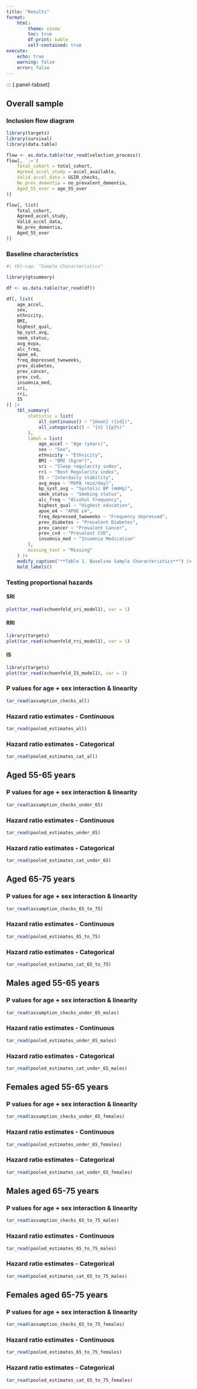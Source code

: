 ```yaml
---
title: "Results"
format:
    html:
        theme: cosmo
        toc: true
        df-print: kable
        self-contained: true
execute:
    echo: true
    warning: false
    error: false
---
```


::: {.panel-tabset}

## Overall sample

### Inclusion flow diagram

```r
library(targets)
library(survival)
library(data.table)

flow <- as.data.table(tar_read(selection_process))
flow[, `:=`(
    Total_cohort = total_cohort,
    Agreed_accel_study = accel_available,
    Valid_accel_data = GGIR_checks,
    No_prev_dementia = no_prevalent_dementia,
    Aged_55_over = age_55_over
)]

flow[, list(
    Total_cohort,
    Agreed_accel_study,
    Valid_accel_data,
    No_prev_dementia,
    Aged_55_over
)]

```

### Baseline characteristics

```r
#| tbl-cap: "Sample Characteristics"

library(gtsummary)

df <- as.data.table(tar_read(df))

df[, list(
    age_accel,
    sex,
    ethnicity,
    BMI,
    highest_qual,
    bp_syst_avg,
    smok_status,
    avg_mvpa,
    alc_freq,
    apoe_e4,
    freq_depressed_twoweeks,
    prev_diabetes,
    prev_cancer,
    prev_cvd,
    insomnia_med,
    sri,
    rri,
    IS
)] |>
    tbl_summary(
        statistic = list(
            all_continuous() ~ "{mean} ({sd})",
            all_categorical() ~ "{n} ({p}%)"
        ),
        label = list(
            age_accel ~ "Age (years)",
            sex ~ "Sex",
            ethnicity ~ "Ethnicity",
            BMI ~ "BMI (kg/m²)",
            sri ~ "Sleep regularity index",
            rri ~ "Rest Regularity index",
            IS ~ "Interdaily stability",
            avg_mvpa ~ "MVPA (min/day)",
            bp_syst_avg ~ "Systolic BP (mmHg)",
            smok_status ~ "Smoking status",
            alc_freq ~ "Alcohol frequency",
            highest_qual ~ "Highest education",
            apoe_e4 ~ "APOE ε4",
            freq_depressed_twoweeks ~ "Frequency depressed",
            prev_diabetes ~ "Prevalent Diabetes",
            prev_cancer ~ "Prevalent Cancer",
            prev_cvd ~ "Prevalent CVD",
            insomnia_med ~ "Insomnia Medication"
        ),
        missing_text = "Missing"
    ) |>
    modify_caption("**Table 1. Baseline Sample Characteristics**") |>
    bold_labels()


```

### Testing proportional hazards

#### SRI

```r
plot(tar_read(schoenfeld_sri_model1), var = 1)
```

#### RRI

```r
library(targets)
plot(tar_read(schoenfeld_rri_model1), var = 1)
```

#### IS

```r
library(targets)
plot(tar_read(schoenfeld_IS_model1), var = 1)
```

### P values for age + sex interaction & linearity

```r
tar_read(assumption_checks_all)
```

### Hazard ratio estimates - Continuous

```r
tar_read(pooled_estimates_all)
```

### Hazard ratio estimates - Categorical

```r
tar_read(pooled_estimates_cat_all)
```

## Aged 55-65 years

### P values for age + sex interaction & linearity

```r
tar_read(assumption_checks_under_65)
```

### Hazard ratio estimates - Continuous

```r
tar_read(pooled_estimates_under_65)
```

### Hazard ratio estimates - Categorical

```r
tar_read(pooled_estimates_cat_under_65)
```

## Aged 65-75 years

### P values for age + sex interaction & linearity

```r
tar_read(assumption_checks_65_to_75)
```

### Hazard ratio estimates - Continuous

```r
tar_read(pooled_estimates_65_to_75)
```

### Hazard ratio estimates - Categorical

```r
tar_read(pooled_estimates_cat_65_to_75)
```

## Males aged 55-65 years

### P values for age + sex interaction & linearity

```r
tar_read(assumption_checks_under_65_males)
```

### Hazard ratio estimates - Continuous

```r
tar_read(pooled_estimates_under_65_males)
```

### Hazard ratio estimates - Categorical

```r
tar_read(pooled_estimates_cat_under_65_males)
```

## Females aged 55-65 years

### P values for age + sex interaction & linearity

```r
tar_read(assumption_checks_under_65_females)
```

### Hazard ratio estimates - Continuous

```r
tar_read(pooled_estimates_under_65_females)
```

### Hazard ratio estimates - Categorical

```r
tar_read(pooled_estimates_cat_under_65_females)
```

## Males aged 65-75 years
### P values for age + sex interaction & linearity

```r
tar_read(assumption_checks_65_to_75_males)
```

### Hazard ratio estimates - Continuous

```r
tar_read(pooled_estimates_65_to_75_males)
```

### Hazard ratio estimates - Categorical

```r
tar_read(pooled_estimates_cat_65_to_75_males)
```

## Females aged 65-75 years
### P values for age + sex interaction & linearity

```r
tar_read(assumption_checks_65_to_75_females)
```

### Hazard ratio estimates - Continuous

```r
tar_read(pooled_estimates_65_to_75_females)
```

### Hazard ratio estimates - Categorical

```r
tar_read(pooled_estimates_cat_65_to_75_females)
```